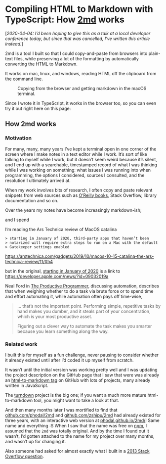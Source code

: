 
<div class="jumbotron jumbotron-fluid">
  <div class="container">

# Compiling HTML to Markdown with TypeScript: How [2md][] works
[2md]: https://github.com/andrewdotn/2md

  </div>
</div>

[*2020-04-04: I’d been hoping to give this as a talk at a local developer
conference today, but since that was cancelled, I’ve written this article
instead.*]

2md is a tool I built so that I could copy-and-paste from browsers into
plain-text files, while preserving a lot of the formatting by automatically
converting the HTML to Markdown.

It works on mac, linux, and windows, reading HTML off the clipboard from
the command line.

<figure class="figure">
  <PauseableImage src="/doc/demo.gif" className="figure-img img-fluid rounded"/>
  <figcaption class="figure-caption">
    Copying from the browser and getting markdown in the macOS terminal.
  </figcaption>
</figure>

Since I wrote it in TypeScript, it works in the browser too, so you can
even try it out right here on this page:

<ToMd/>

## How 2md works




### Motivation

For many, many, many years I’ve kept a terminal open in one corner of the
screen where I make notes in a text editor while I work. It’s sort of like
talking to myself while I work, but it doesn’t seem weird because it’s
silent, and I end up with a searchable, timestamped record of what I was
thinking while I was working on something: what issues I was running into
when programming, the options I considered, sources I consulted, and the
resolution I ultimately arrived at.

When my work involves bits of research, I often copy and paste relevant
snippets from web sources such as [O’Reilly books][], Stack Overflow,
library documentation and so on.

[O’Reilly books]: https://learning.oreilly.com/

Over the years
my notes have become increasingly markdown-ish;

and I spend

I’m reading the Ars Technica review of MacOS catalina

    > starting in January of 2020, third-party apps that haven’t been
    > notarized will require extra steps to run on a Mac with the default
    > Gatekeeper settings enabled

https://arstechnica.com/gadgets/2019/10/macos-10-15-catalina-the-ars-technica-review/11/#h4

but in the original,
[starting in January of 2020][]
is a link to https://developer.apple.com/news/?id=09032019a

[starting in January of 2020]: https://developer.apple.com/news/?id=09032019a

Neal Ford in [The Productive Programmer][], discussing automation,
describes that when weighing whether to do a task via brute force or to
spend time and effort automating it, while automation often pays off
time-wise,

[The Productive Programmer]: https://learning.oreilly.com/library/view/the-productive-programmer/9780596519780/ch04.html#I_sect13_d1e5404

> … that’s not the important point. Performing simple, repetitive tasks
> by hand makes you dumber, and it steals part of your concentration, which
> is your most productive asset.
>
> Figuring out a clever way to automate the task makes you smarter because
> you learn something along the way.


### Related work

I built this for myself as a fun challenge, never pausing to consider
whether it already existed until after I’d coded it up myself from scratch.

It wasn’t until the initial version was working pretty well and I was
updating the project description on the GitHub page that I saw that were
was already an [html-to-markdown tag][] on GitHub with lots of projects,
many already written in JavaScript.

[html-to-markdown tag]: https://github.com/topics/html-to-markdown

The [turndown][] project is the big one; if you want a much more mature
html-to-markdown tool, you might want to take a look at that.

[turndown]: https://github.com/domchristie/turndown

And then many months later I was mortified to find that
[github.com/phodal/2md][] and [github.com/zshipu/2md][] had already existed
for three years, with an interactive web version at
[phodal.github.io/2md/][]! Same name and everything :S When I saw that the
name was free on [npm][], I assumed that the `2md` was totally original.
And by the time I found out it wasn’t, I’d gotten attached to the name for
my project over many months, and wasn’t up for changing it.

[github.com/phodal/2md]: https://github.com/phodal/2md
[github.com/zshipu/2md]: https://github.com/zshipu/2md
[phodal.github.io/2md/]: https://phodal.github.io/2md/
[npm]: https://www.npmjs.com

Also someone had asked for almost exactly what I built in a [2013 Stack
Overflow question][].

[2013 Stack Overflow question]: https://stackoverflow.com/q/16953581/14558



